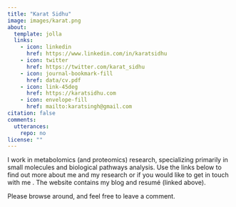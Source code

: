```yaml
---
title: "Karat Sidhu"
image: images/karat.png
about:
  template: jolla
  links:
    - icon: linkedin
      href: https://www.linkedin.com/in/karatsidhu
    - icon: twitter
      href: https://twitter.com/karat_sidhu
    - icon: journal-bookmark-fill
      href: data/cv.pdf
    - icon: link-45deg
      href: https://karatsidhu.com
    - icon: envelope-fill
      href: mailto:karatsingh@gmail.com
citation: false
comments: 
  utterances: 
    repo: no
license: ""
---
```

I work in metabolomics (and proteomics) research, specializing primarily in small molecules and biological pathways analysis. Use the links below to find out more about me and my research or if you would like to get in touch with me .
The website contains my blog and resumé (linked above).

Please browse around, and feel free to leave a comment.
